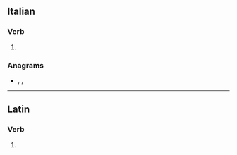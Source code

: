 ==Italian==

===Verb===
{{head|it|verb form}}

# {{inflection of|sperare||2|s|impf|lang=it}}

===Anagrams===
* {{l|it|pervasi}}, {{l|it|sapervi}}, {{l|it|sparevi}}

----

==Latin==

===Verb===
{{la-verb-form|spērāvī}}

# {{inflection of|spērō||1|s|perf|actv|indc|lang=la}}